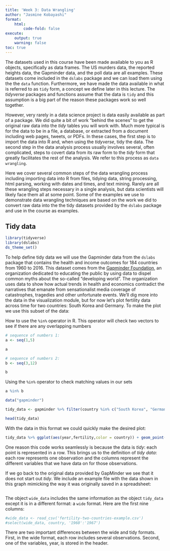```yaml
---
title: 'Week 3: Data Wrangling'
author: "Jasmine Kobayashi"
format:
    html:
        code-fold: false
execute:
    output: true
    warning: false
toc: true
---
```


The datasets used in this course have been made available to you as R objects, specifically as data frames. The US murders data, the reported heights data, the Gapminder data, and the poll data are all examples. These datasets come included in the `dslabs` package and we can load them using the the `data` function. Furthermore, we have made the data available in what is referred to as `tidy` form, a concept we define later in this lecture. The _tidyverse_ packages and functions assume that the data is `tidy` and this assumption is a big part of the reason these packages work so well together.

However, very rarely in a data science project is data easily available as part of a package. We did quite a bit of work "behind the scenes" to get the original raw data into the _tidy_ tables you will work with. Much more typical is for the data to be in a file, a database, or extracted from a document including web pages, tweets, or PDFs. In these cases, the first step is to import the data into R and, when using the _tidyverse_, tidy the data. The second step in the data analysis process usually involves several, often complicated, steps to covert data from its raw form to the _tidy_ form that greatly facilitates the rest of the analysis. We refer to this process as `data wrangling`.

Here we cover several common steps of the data wrangling process including importing data into R from files, tidying data, string processing, html parsing, working with dates and times, and text mining. Rarely are all these wrangling steps necessary in a single analysis, but data scientists will likely face them all at some point. Some of the examples we use to demonstrate data wrangling techniques are based on the work we did to convert raw data into the the tidy datasets provided by the `dslabs` package and use in the course as examples.


## Tidy data

```r
library(tidyverse)
library(dslabs)
ds_theme_set()
```

To help define tidy data we will use the Gapminder data from the `dslabs` package that contains the health and income outcomes for 184 countries from 1960 to 2016. This dataset comes from the [Gapminder Foundation](http://www.gapminder.org/), an organization dedicated to educating the public by using data to dispel common myths about the so-called "developing world". The organization uses data to show how actual trends in health and economics contradict the narratives that emanate from sensationalist media coverage of catastrophes, tragedies and other unfortunate events. We'll dig more into the data in the visualization module, but for now let's plot fertility data across time for two countries: South Korea and Germany. To make the plot we use this subset of the data:

How to use the `%in%` operator in R. This operator will check two vectors to see if there are any overlapping numbers

```r
# sequence of numbers 1:
a <- seq(1,5)

a

# sequence of numbers 2:
b <- seq(3,12)

b


```

Using the `%in%` operator to check matching values in our sets

```r

a %in% b

```


```r

data("gapminder")

tidy_data <- gapminder %>% filter(country %in% c("South Korea", "Germany")) %>% select(country, year, fertility)

head(tidy_data)

```

With the data in this format we could quickly make the desired plot:

```r
tidy_data %>% ggplot(aes(year,fertility,color = country)) + geom_point()

```

One reason this code works seamlessly is because the data is _tidy_: each point is represented in a row. This brings us to the definition of _tidy data_: each row represents one observation and the columns represent the different variables that we have data on for those observations.

If we go back to the original data provided by GapMinder we see that it does not start out _tidy_. We include an example file with the data shown in this graph mimicking the way it was originally saved in a spreadsheet:

```r


```

The object `wide_data` includes the same information as the object `tidy_data` except it is in a different format: a `wide` format. Here are the first nine columns:

```r
#wide_data <- read_csv('fertility-two-countries-example.csv')
#select(wide_data, country, '1960':'1967')


```

There are two important differences between the wide and tidy formats. First, in the wide format, each row includes several observations. Second, one of the variables, year, is stored in the header.
 